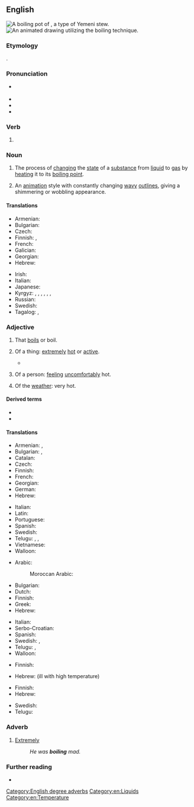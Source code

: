 ==English==
[[Image:Saltah_gif.gif|thumb|A '''boiling''' pot of {{w|saltah}}, a type of Yemeni stew.]]
[[Image:Francois_Matton.gif|thumb|An animated drawing utilizing the '''boiling''' technique.]]

===Etymology===
{{suffix|en|boil|ing}}.

===Pronunciation===
* {{a|RP|GA}} {{IPA|/ˈbɔɪlɪŋ/|lang=en}}
* {{audio|en-us-boiling.ogg|Audio (GA)|lang=en}}
* {{rhymes|ɔɪlɪŋ|lang=en}}
* {{hyphenation|boil|ing|lang=en}}

===Verb===
{{head|en|present participle}}

# {{present participle of|boil|lang=en|nocat=1}}

===Noun===
{{wikipedia}}
{{en-noun}}

# The process of [[change|changing]] the [[state]] of a [[substance]] from [[liquid]] to [[gas]] by [[heat]]ing it to its [[boiling point]].
# {{lb|en|uncountable}} An [[animation]] style with constantly changing [[wavy]] [[outline|outlines]], giving a shimmering or wobbling appearance.

====Translations====
{{trans-top|process of changing the state of a substance}}
* Armenian: {{t+|hy|եռում}}
* Bulgarian: {{t+|bg|кипене|n}}
* Czech: {{t+|cs|var|m}}
* Finnish: {{t+|fi|kiehuttaminen}}, {{t+|fi|keittäminen}}
* French: {{t+|fr|ébullition|f}}
* Galician: {{t+|gl|ebulición|f}}
* Georgian: {{t|ka|დუღილი|sc=Geor}}
* Hebrew: {{t+|he|רְתִיחָה}}
{{trans-mid}}
* Irish: {{t|ga|bruith|f}}
* Italian: {{t+|it|ebollizione}}
* Japanese: {{t+|ja|沸騰|tr=futtō|sc=Jpan}}
* Kyrgyz: {{t+|ky|кайнатуу}}, {{t+|ky|кайноо}}, {{t+|ky|кайнатуу}}, {{t+|ky|бышыруу}}, {{t+|ky|кайнап жаткан}}, {{t+|ky|кайнаган}}, {{t+|ky|бышып жаткан}}
* Russian: {{t+|ru|кипе́ние|n}}
* Swedish: {{t+|sv|kokning|c}}
* Tagalog: {{t|tl|pagkulo}}, {{t|tl|pagkukumulo}}
{{trans-bottom}}

===Adjective===
{{en-adj}}

# That [[boil#Verb|boils]] or boil.
#: {{ux|en|'''boiling''' kettle&emsp; '''boiling''' oil}}
# {{lb|en|informal|hyperbole}} Of a thing: [[extremely]] [[hot#Adjective|hot]] or [[active]].
#* {{RQ:Allingham China Governess|chapter=Conference in the Morning|page=130|passage=With a little manœuvring they contrived to meet on the doorstep which now, in mid-morning, was in a '''boiling''' stream of passers-by, hurrying business people speeding past in a flurry of fumes and dust in the bright haze.}}
#: {{ux|en|The radiator is '''boiling''' &ndash; I’m going to turn it down a bit.}}
# {{lb|en|informal|hyperbole}} Of a person: [[feel#Verb|feeling]] [[uncomfortably]] hot.
#: {{ux|en|I’m '''boiling''' – can’t we open a window?}}
# {{lb|en|informal|hyperbole}} Of the [[weather#Noun|weather]]: very hot.
#: {{ux|en|It’s '''boiling''' out today!}}

====Derived terms====
* {{l|en|boiling frog}}
* {{l|en|boiling hot}}

====Translations====
{{trans-top|that boil(s)}}
* Armenian: {{t|hy|եռացող}}, {{t+|hy|եռման}}
* Bulgarian: {{t+|bg|врящ}}, {{t+|bg|кипящ}}
* Catalan: {{t|ca|bullent}}
* Czech: {{t|cs|vřící}}
* Finnish: {{t+|fi|kiehuva}}
* French: {{t+|fr|bouillant|m}}
* Georgian: {{t|ka|მდუღარე|sc=Geor}}
* German: {{t+|de|kochend}}
* Hebrew: {{t|he|רוֹתֵחַ|m|tr=rotéakh}}
{{trans-mid}}
* Italian: {{t+|it|bollente}}
* Latin: {{t|la|fervidus}}
* Portuguese: {{t+|pt|fervente}}
* Spanish: {{t+|es|hirviendo}}
* Swedish: {{t+|sv|kokande}}
* Telugu: {{t+|te|మరుగు}}, {{t|te|మరుగుతున్న}}, {{t|te|మరుగుచున్న}}
* Vietnamese: {{t+|vi|sôi}}
* Walloon: {{t+|wa|bolant|m}}
{{trans-bottom}}

{{trans-top|of a thing: extremely hot}}
* Arabic:
*: Moroccan Arabic: {{t|ary|ḥami|m|alt=حامي}}
* Bulgarian: {{t+|bg|врял}}
* Dutch: {{t+|nl|kokend}}
* Finnish: {{t+|fi|tulikuuma}}
* Greek: {{t+|el|καυτός}}
* Hebrew: {{t|he|רוֹתֵחַ|m|tr=rotéakh}}
{{trans-mid}}
* Italian: {{t+|it|bollente}}
* Serbo-Croatian: {{t+|sh|vrelo|n}}
* Spanish: {{t+|es|hirviendo}}
* Swedish: {{t+|sv|kokande}}, {{t+|sv|kokhet}}
* Telugu: {{t|te|కాలుతున్న}}, {{t|te|కాలుచున్న}}
* Walloon: {{t+|wa|bolant|m}}
{{trans-bottom}}

{{trans-top|of a person: feeling uncomfortably hot}}
* Finnish: {{t+|fi|läkähtyä}} {{q|verb}}
{{trans-mid}}
* Hebrew: {{t|he|קוֹדֵחַ|m|tr=qodéakh}} (ill with high temperature)
{{trans-bottom}}

{{trans-top|of the weather: very hot}}
* Finnish: {{t|fi|helteinen}}
* Hebrew: {{t|he|לוֹהֵט|m|tr=lohéT}}
{{trans-mid}}
* Swedish: {{t+|sv|kokhet}}
* Telugu: {{t|te|మండుచున్న}}
{{trans-bottom}}

===Adverb===
{{en-adv|-}}

# {{lb|en|of adjectives associated with heat}} [[extremely|Extremely]]
#: ''He was '''boiling''' mad.''

===Further reading===
* {{R:OneLook}}

[[Category:English degree adverbs]]
[[Category:en:Liquids]]
[[Category:en:Temperature]]